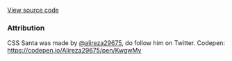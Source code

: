 
[View source code](https://github.com/OMNIALowCode/omnia3-samples/blob/master/webcomponents/web-components/Santa/santa.js)

### Attribution

CSS Santa was made by [@alireza29675](http://twitter.com/alireza29675), do follow him on Twitter. Codepen: https://codepen.io/Alireza29675/pen/KwgwMy

<Story id="other-merry-christmas--default" />
